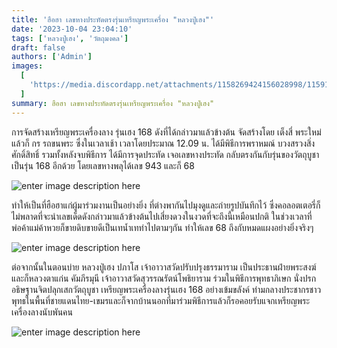 ```yaml
---
title: 'ฮือฮา เลขหางประทัดตรงรุ่นเหรียญพระเครื่อง "หลวงปู่เฮง"'
date: '2023-10-04 23:04:10'
tags: ['หลวงปู่เฮง', 'วัตถุมงคล']
draft: false
authors: ['Admin']
images:
  [
    'https://media.discordapp.net/attachments/1158269424156028998/1159159346408722472/2.jpg?ex=654bb1c4&is=65393cc4&hm=8aa1e79aba9823a4a6c9c6aae76856d395ba7f7bbffe290914da4ce09b565f15&=',
  ]
summary: ฮือฮา เลขหางประทัดตรงรุ่นเหรียญพระเครื่อง "หลวงปู่เฮง"
---
```


การจัดสร้างเหรียญพระเครื่องลาง รุ่นเฮง 168 ดังที่ได้กล่าวมาแล้วข้างต้น จัดสร้างโดย เต็งสี่ พระใหม่ แล้วก็ กร รถขนพระ ซึ่งในเวลาเช้า เวลาโดยประมาณ 12.09 น. ได้มีพิธีการพราหมณ์ บวงสรวงสิ่งศักดิ์สิทธิ์ รวมทั้งหลังจบพิธีการ ได้มีการจุดประทัด เจอเลขหางประทัด กลับตรงกันกับรุ่นของวัตถุบูชา เป็นรุ่น 168 อีกด้วย โดยเลขหางพลุได้เลข 943 และก็ 68

![enter image description here](https://media.discordapp.net/attachments/1158269424156028998/1159159347423744071/19dcdc2a8c26860c.jpg?ex=654bb1c4&is=65393cc4&hm=c250c676f6d5940732ca64105abb88c58e1c862a6ec90defa2f374abed65d07a&=&width=1210&height=681)

ทำให้เป็นที่ฮือฮาแก่ผู้มาร่วมงานเป็นอย่างยิ่ง ที่ต่างพากันไปมุงดูและถ่ายรูปบันทึกไว้ ซึ่งคอลอตเตอรี่ก็ไม่พลาดที่จะนำเลขเด็ดดังกล่าวมาแล้วข้างต้นไปเสี่ยงดวงในงวดที่จะถึงนี้เหมือนปกติ ในช่วงเวลาที่พ่อค้าแม่ค้าหวยก็ขายดิบขายดีเป็นเทน้ำเทท่าไปตามๆกัน ทำให้เลข 68 ถึงกับหมดแผงอย่างยิ่งจริงๆ

![enter image description here](https://media.discordapp.net/attachments/1158269424156028998/1159159346161266748/05b2c92a8fe83c53.jpg?ex=654bb1c4&is=65393cc4&hm=f868fff2fcdaa9328f77475b82fcaf0d89fb23910b847b597dc0c722bc14c072&=)

ต่อจากนั้นในตอนบ่าย หลวงปู่เฮง ปภาโส เจ้าอาวาสวัดปรับปรุงธรรมาราม เป็นประธานฝ่ายพระสงฆ์ และก็หลวงตาแก่น คัมภีรมุนี เจ้าอาวาสวัดสุวรรณรัตน์โพธิยาราม ร่วมในพิธีการพุทธาภิเษก นั่งปรกอธิษฐานจิตปลุกเสกวัตถุบูชา เหรียญพระเครื่องลางรุ่นเฮง 168 อย่างเข้มขลังค์ ท่ามกลางประชากรชาวพุทธในพื้นที่ชายแดนไทย-เขมรและก็จากบ้านนอกที่มาร่วมพิธีการแล้วก็รอคอยรับแจกเหรียญพระเครื่องลางนับพันคน

![enter image description here](https://media.discordapp.net/attachments/1158269424156028998/1159159346408722472/2.jpg?ex=654bb1c4&is=65393cc4&hm=8aa1e79aba9823a4a6c9c6aae76856d395ba7f7bbffe290914da4ce09b565f15&=)
